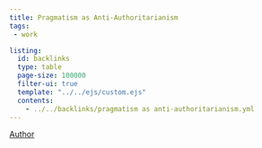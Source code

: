 ```yaml
---
title: Pragmatism as Anti-Authoritarianism
tags:
 - work 

listing:
  id: backlinks
  type: table
  page-size: 100000
  filter-ui: true
  template: "../../ejs/custom.ejs"
  contents:
    - ../../backlinks/pragmatism as anti-authoritarianism.yml
---
```


[Author](/docs/phil/Richard Rorty.html)